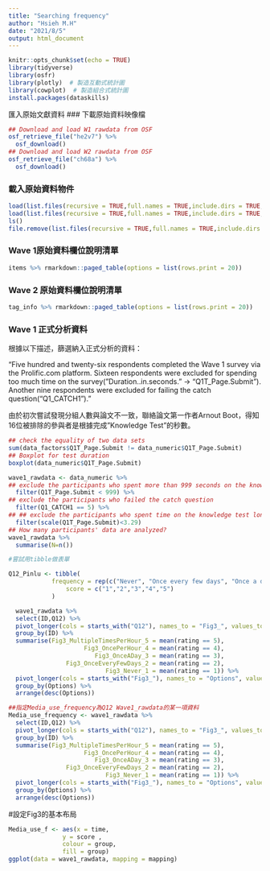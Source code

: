 ```yaml
---
title: "Searching frequency"
author: "Hsieh M.H"
date: "2021/8/5"
output: html_document
---
```

```r
knitr::opts_chunk$set(echo = TRUE)
library(tidyverse)
library(osfr)
library(plotly)  # 製造互動式統計圖
library(cowplot)  # 製造組合式統計圖
install.packages(dataskills)
```

匯入原始文獻資料
### 下載原始資料映像檔

```r
## Download and load W1 rawdata from OSF
osf_retrieve_file("he2v7") %>%
  osf_download()
## Download and load W2 rawdata from OSF
osf_retrieve_file("ch68a") %>%
  osf_download() 
```
### 載入原始資料物件

```r
load(list.files(recursive = TRUE,full.names = TRUE,include.dirs = TRUE,pattern = "*.Rdata")[1])
load(list.files(recursive = TRUE,full.names = TRUE,include.dirs = TRUE,pattern = "*.Rdata")[2])
ls()
file.remove(list.files(recursive = TRUE,full.names = TRUE,include.dirs = TRUE,pattern = "*.Rdata"))
```
### Wave 1原始資料欄位說明清單

```r
items %>% rmarkdown::paged_table(options = list(rows.print = 20))
```
### Wave 2 原始資料欄位說明清單

```r
tag_info %>% rmarkdown::paged_table(options = list(rows.print = 20))
```

### Wave 1 正式分析資料

根據以下描述，篩選納入正式分析的資料：

"Five hundred and twenty-six respondents completed the Wave 1 survey via the Prolific.com platform. Sixteen respondents were excluded for spending too much time on the survey("Duration..in.seconds." -> "Q1T_Page.Submit"). Another nine respondents were excluded for failing the catch question("Q1_CATCH1")."

由於初次嘗試發現分組人數與論文不一致，聯絡論文第一作者Arnout Boot，得知16位被排除的參與者是根據完成"Knowledge Test"的秒數。

```r
## check the equality of two data sets
sum(data_factors$Q1T_Page.Submit != data_numeric$Q1T_Page.Submit)
## Boxplot for test duration
boxplot(data_numeric$Q1T_Page.Submit)

wave1_rawdata <- data_numeric %>% 
## exclude the participants who spent more than 999 seconds on the knowledge test
  filter(Q1T_Page.Submit < 999) %>%
## exclude the participants who failed the catch question
  filter(Q1_CATCH1 == 5) %>%
## ## exclude the participants who spent time on the knowledge test longer than 3.29 standardized time
  filter(scale(Q1T_Page.Submit)<3.29)
## How many participants' data are analyzed?
wave1_rawdata %>%
  summarise(N=n())
```

```r
#嘗試用tibble做表單

Q12_Pinlu <- tibble(
            frequency = rep(c("Never", "Once every few days", "Once a day", "Once per hour", "Multiple times per hour"),c(12,51,225,98,14)),
                score = c("1","2","3","4","5")
            )
```


```r
  wave1_rawdata %>%
  select(ID,Q12) %>%
  pivot_longer(cols = starts_with("Q12"), names_to = "Fig3_", values_to = "rating") %>%
  group_by(ID) %>%
  summarise(Fig3_MultipleTimesPerHour_5 = mean(rating == 5),
                     Fig3_OncePerHour_4 = mean(rating == 4),
                        Fig3_OnceADay_3 = mean(rating == 3),
                Fig3_OnceEveryFewDays_2 = mean(rating == 2),
                           Fig3_Never_1 = mean(rating == 1)) %>%
  pivot_longer(cols = starts_with("Fig3_"), names_to = "Options", values_to = "Percentage") %>%
  group_by(Options) %>%
  arrange(desc(Options))
```

```r
##指定Media_use_frequency為Q12 Wave1_rawdata的某一項資料
Media_use_frequency <- wave1_rawdata %>%
  select(ID,Q12) %>%
  pivot_longer(cols = starts_with("Q12"), names_to = "Fig3_", values_to = "rating") %>%
  group_by(ID) %>%
  summarise(Fig3_MultipleTimesPerHour_5 = mean(rating == 5),
                     Fig3_OncePerHour_4 = mean(rating == 4),
                        Fig3_OnceADay_3 = mean(rating == 3),
                Fig3_OnceEveryFewDays_2 = mean(rating == 2),
                           Fig3_Never_1 = mean(rating == 1)) %>%
  pivot_longer(cols = starts_with("Fig3_"), names_to = "Options", values_to = "Percentage") %>%
  group_by(Options) %>%
  arrange(desc(Options))
```

#設定Fig3的基本布局
```r
Media_use_f <- aes(x = time, 
               y = score , 
               colour = group, 
               fill = group)
ggplot(data = wave1_rawdata, mapping = mapping)

```


